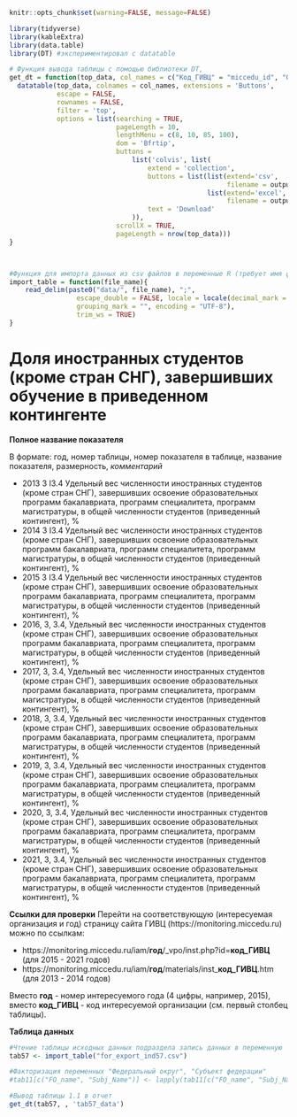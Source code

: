 
```r
knitr::opts_chunk$set(warning=FALSE, message=FALSE)
```


```r
library(tidyverse)
library(kableExtra)
library(data.table)
library(DT) #экспериментировал с datatable
```

```r
# Функция вывода таблицы с помощью библиотеки DT, 
get_dt = function(top_data, col_names = c("Код_ГИВЦ" = "miccedu_id", "Организация" = "clear_name", "2013" = "ind_2013_value", "2014" = "ind_2014_value", "2015" = "ind_2015_value", "2016" = "ind_2016_value", "2017" = "ind_2017_value", "2018" = "ind_2018_value", "2019" = "ind_2019_value", "2020" = "ind_2020_value", "2021" =  "ind_2021_value"), output_file_name) {
  datatable(top_data, colnames = col_names, extensions = 'Buttons',
            escape = FALSE,
            rownames = FALSE,
            filter = 'top',
            options = list(searching = TRUE,
                           pageLength = 10,
                           lengthMenu = c(8, 10, 85, 100),
                           dom = 'Bfrtip',
                           buttons = 
                               list('colvis', list(
                                   extend = 'collection',
                                   buttons = list(list(extend='csv',
                                                       filename = output_file_name),
                                                  list(extend='excel',
                                                       filename = output_file_name)),
                                   text = 'Download'
                               )),
                           scrollX = TRUE,
                           pageLength = nrow(top_data))) 
}



#Функция для импорта данных из csv файлов в переменные R (требует имя файла в кавычках и берет из каталока data рабочей директории проекта)
import_table = function(file_name){
    read_delim(paste0("data/", file_name), ";", 
                 escape_double = FALSE, locale = locale(decimal_mark = ",", 
                 grouping_mark = "", encoding = "UTF-8"), 
                 trim_ws = TRUE)
}
```



# Доля иностранных студентов (кроме стран СНГ), завершивших обучение в приведенном контингенте {#ind57_info}

**Полное название показателя**

В формате: год, номер таблицы, номер показателя в таблице, название показателя, размерность, *комментарий*


* 2013	3	I3.4	Удельный вес численности иностранных студентов (кроме стран СНГ), завершивших освоение образовательных программ бакалавриата, программ специалитета, программ магистратуры, в общей численности студентов (приведенный контингент), %
* 2014	3	I3.4	Удельный вес численности иностранных студентов (кроме стран СНГ), завершивших освоение образовательных программ бакалавриата, программ специалитета, программ магистратуры, в общей численности студентов (приведенный контингент), %
* 2015	3	I3.4	Удельный вес численности иностранных студентов (кроме стран СНГ), завершивших освоение образовательных программ бакалавриата, программ специалитета, программ магистратуры, в общей численности студентов (приведенный контингент), %
* 2016, 3, 3.4, Удельный вес численности иностранных студентов (кроме стран СНГ), завершивших освоение образовательных программ бакалавриата, программ специалитета, программ магистратуры, в общей численности студентов (приведенный контингент), %
* 2017, 3, 3.4, Удельный вес численности иностранных студентов (кроме стран СНГ), завершивших освоение образовательных программ бакалавриата, программ специалитета, программ магистратуры, в общей численности студентов (приведенный контингент), %
* 2018, 3, 3.4, Удельный вес численности иностранных студентов (кроме стран СНГ), завершивших освоение образовательных программ бакалавриата, программ специалитета, программ магистратуры, в общей численности студентов (приведенный контингент), %
* 2019, 3, 3.4, Удельный вес численности иностранных студентов (кроме стран СНГ), завершивших освоение образовательных программ бакалавриата, программ специалитета, программ магистратуры, в общей численности студентов (приведенный контингент), %
* 2020, 3, 3.4, Удельный вес численности иностранных студентов (кроме стран СНГ), завершивших освоение образовательных программ бакалавриата, программ специалитета, программ магистратуры, в общей численности студентов (приведенный контингент), %
* 2021, 3, 3.4, Удельный вес численности иностранных студентов (кроме стран СНГ), завершивших освоение образовательных программ бакалавриата, программ специалитета, программ магистратуры, в общей численности студентов (приведенный контингент), %


**Ссылки для проверки**
Перейти на соответствующую (интересуемая организация и год) страницу сайта ГИВЦ (https://monitoring.miccedu.ru) можно по ссылкам:

* https://monitoring.miccedu.ru/iam/**год**/_vpo/inst.php?id=**код_ГИВЦ** (для 2015 - 2021 годов)
* https://monitoring.miccedu.ru/iam/**год**/materials/inst_**код_ГИВЦ**.htm (для 2013 - 2014 годов)

Вместо **год** - номер интересуемого года (4 цифры, например, 2015), вместо **код_ГИВЦ** - код интересуемой организации (см. первый столбец таблицы).



**Таблица данных**

```r
#Чтение таблицы исходных данных подраздела запись данных в переменную
tab57 <- import_table("for_export_ind57.csv")

#Факторизация переменных "Федеральный округ", "Субъект федерации"
#tab11[c("FO_name", "Subj_Name")] <- lapply(tab11[c("FO_name", "Subj_Name")] , factor)

```




```r
#Вывод таблицы 1.1 в отчет
get_dt(tab57, , 'tab57_data')
```



